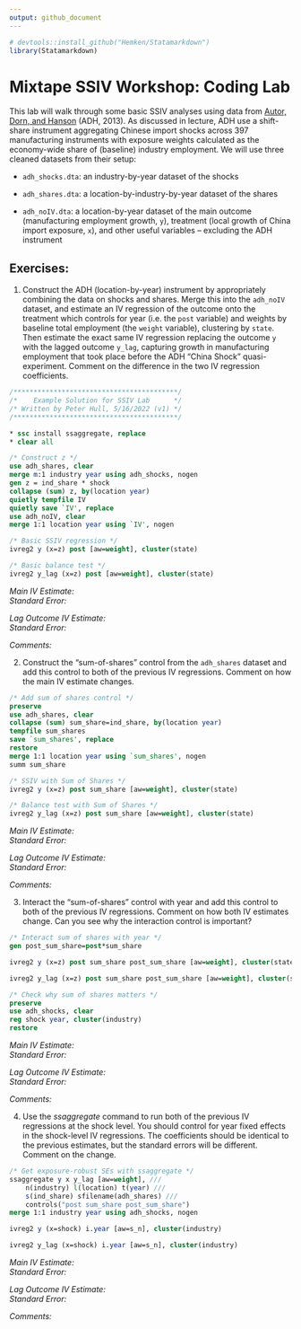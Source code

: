 ```yaml
---
output: github_document
---
```


```r
# devtools::install_github("Hemken/Statamarkdown")
library(Statamarkdown)
```


# Mixtape SSIV Workshop: Coding Lab

This lab will walk through some basic SSIV analyses using data from [Autor, Dorn, and Hanson](https://github.com/Mixtape-Sessions/Shift-Share/blob/main/Readings/Autor_Dorn_Hanson_2013) (ADH, 2013). As discussed in lecture, ADH use a shift-share instrument aggregating Chinese import shocks across 397 manufacturing instruments with exposure weights calculated as the economy-wide share of (baseline) industry employment. We will use three cleaned datasets from their setup:

- `adh_shocks.dta`: an industry-by-year dataset of the shocks

- `adh_shares.dta`: a location-by-industry-by-year dataset of the shares

- `adh_noIV.dta`: a location-by-year dataset of the main outcome (manufacturing employment growth, `y`), treatment (local growth of China import exposure, `x`), and other useful variables -- excluding the ADH instrument


## Exercises:

1. Construct the ADH (location-by-year) instrument by appropriately combining the data on shocks and shares. Merge this into the `adh_noIV` dataset, and estimate an IV regression of the outcome onto the treatment which controls for year (i.e. the `post` variable) and weights by baseline total employment (the `weight` variable), clustering by `state`. Then estimate the exact same IV regression replacing the outcome `y` with the lagged outcome `y_lag`, capturing growth in manufacturing employment that took place before the ADH "China Shock" quasi-experiment. Comment on the difference in the two IV regression coefficients.

```stata
/*****************************************/
/*    Example Solution for SSIV Lab      */
/* Written by Peter Hull, 5/16/2022 (v1) */
/*****************************************/

* ssc install ssaggregate, replace
* clear all

/* Construct z */
use adh_shares, clear
merge m:1 industry year using adh_shocks, nogen 
gen z = ind_share * shock
collapse (sum) z, by(location year)
quietly tempfile IV
quietly save `IV', replace
use adh_noIV, clear
merge 1:1 location year using `IV', nogen

```

```stata
/* Basic SSIV regression */
ivreg2 y (x=z) post [aw=weight], cluster(state) 
```

```stata
/* Basic balance test */
ivreg2 y_lag (x=z) post [aw=weight], cluster(state) 
```


*Main IV Estimate:*                      
*Standard Error:*

*Lag Outcome IV Estimate:*               
*Standard Error:*

*Comments:*

2.  Construct the "sum-of-shares" control from the `adh_shares` dataset and add this control to both of the previous IV regressions. Comment on how the main IV estimate changes.

```stata

/* Add sum of shares control */
preserve
use adh_shares, clear
collapse (sum) sum_share=ind_share, by(location year)
tempfile sum_shares
save `sum_shares', replace
restore
merge 1:1 location year using `sum_shares', nogen
summ sum_share
```

```stata
/* SSIV with Sum of Shares */
ivreg2 y (x=z) post sum_share [aw=weight], cluster(state) 
```

```stata
/* Balance test with Sum of Shares */
ivreg2 y_lag (x=z) post sum_share [aw=weight], cluster(state) 
```

*Main IV Estimate:*                      
*Standard Error:*

*Lag Outcome IV Estimate:*               
*Standard Error:*

*Comments:*

3.  Interact the "sum-of-shares" control with year and add this control to both of the previous IV regressions. Comment on how both IV estimates change. Can you see why the interaction control is important?

```stata
/* Interact sum of shares with year */
gen post_sum_share=post*sum_share
```

```stata
ivreg2 y (x=z) post sum_share post_sum_share [aw=weight], cluster(state) 
```

```stata
ivreg2 y_lag (x=z) post sum_share post_sum_share [aw=weight], cluster(state) 
```


```stata
/* Check why sum of shares matters */
preserve
use adh_shocks, clear
reg shock year, cluster(industry)
restore
```

*Main IV Estimate:*                      
*Standard Error:*

*Lag Outcome IV Estimate:*               
*Standard Error:*

*Comments:*

4.  Use the *ssaggregate* command to run both of the previous IV regressions at the shock level. You should control for year fixed effects in the shock-level IV regressions. The coefficients should be identical to the previous estimates, but the standard errors will be different. Comment on the change.

```stata

/* Get exposure-robust SEs with ssaggregate */
ssaggregate y x y_lag [aw=weight], ///
	n(industry) l(location) t(year) ///
	s(ind_share) sfilename(adh_shares) ///
	controls("post sum_share post_sum_share") 
merge 1:1 industry year using adh_shocks, nogen 
```

```stata
ivreg2 y (x=shock) i.year [aw=s_n], cluster(industry)
```

```stata
ivreg2 y_lag (x=shock) i.year [aw=s_n], cluster(industry)
```

*Main IV Estimate:*                      
*Standard Error:*

*Lag Outcome IV Estimate:*               
*Standard Error:*

*Comments:*


